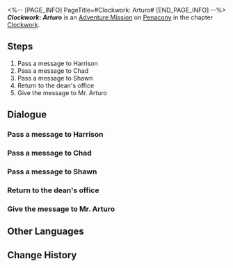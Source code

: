 <%-- [PAGE_INFO]
PageTitle=#Clockwork: Arturo#
[END_PAGE_INFO] --%>
{{Stub|Dialogue.}}
{{Mission Infobox
|id            = 4240324
|title         = 
|image         = <!--Mission Clockwork Arturo.png-->
|type          = Adventure
|event_name    = 
|chapter       = Clockwork
|requirements  = [[Trailblaze Continuance]] ''[[Battles Without Ninja and Humanity]]'' completed
|summary       = <!--official mission summary from Fate's Atlas-->
|characters    = Mr. Arturo; Professor Owl; Trailblazer
|startLocation = [[Penacony]] - [[Penacony Paperfold University College]]
|world         = Penacony
|area          = Penacony Paperfold University College
|prev          = 
|next          = 
|rewards       = Trailblaze EXP*100; Stellar Jade*10; Traveler's Guide*3; Clock Credits*180; Takeoff at Dusk (Disk)*1 { text = ''Takeoff at Dusk'' }; Credit*20,000
}}
'''''Clockwork: Arturo''''' is an [[Adventure Mission]] on [[Penacony]] in the chapter [[Clockwork]].

==Steps==
# Pass a message to Harrison
# Pass a message to Chad
# Pass a message to Shawn
# Return to the dean's office
# Give the message to Mr. Arturo

<!--
==Gameplay Notes==

--><!--
==Trial Character==

-->
==Dialogue==
{{Stub Dialogue}}
{{Dialogue End}}

===Pass a message to Harrison{{subst:void|<!--424032404-->}}===
{{Mission Description|type=adventure|location=Penacony Paperfold University College|update|Tick... tock! Quick, Adjust the hands... Tick, tock!<br />People's minds await your exploration. Help them regain their true selves!}}
{{Dialogue Start}}
:{{tx}}
{{Dialogue End}}

===Pass a message to Chad{{subst:void|<!--424032405-->}}===
{{Dialogue Start}}
:{{tx}}
{{Dialogue End}}

===Pass a message to Shawn{{subst:void|<!--424032406-->}}===
{{Dialogue Start}}
:{{tx}}
{{Dialogue End}}

===Return to the dean's office{{subst:void|<!--424032407-->}}===
{{Dialogue Start}}
:{{tx}}
{{Dialogue End}}

===Give the message to Mr. Arturo{{subst:void|<!--424032408-->}}===
{{Dialogue Start}}
:{{tx}}
{{Dialogue End}}

==Other Languages==
{{Other Languages
|en   = Clockwork: Arturo
|zhs  = 钟表把戏：阿图罗
|zht  = 鐘錶把戲：阿圖羅
|ja   = クロックトリック：アートゥロ
|ko   = 시계 트릭: 아르투로
|es   = Trucorreloj: Arturo
|fr   = Pouvoir de la Pendule&nbsp;: Arturo
|ru   = Заводной механизм: Артуро
|th   = กลนาฬิกา: Arturo
|vi   = Thủ Thuật Đồng Hồ: Arturo
|de   = Uhrwerk: Arturo
|id   = Clockwork: Arturo
|pt   = Truquelógio: Arturo
}}

==Change History==
{{Change History|2.6}}
